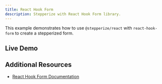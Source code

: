 ```yaml
---
title: React Hook Form
description: Stepperize with React Hook Form library.
---
```


This example demonstrates how to use `@stepperize/react` with `react-hook-form` to create a stepperized form.

## Live Demo

<DemoViewer src="https://stackblitz.com/edit/vitejs-vite-wjw7by?embed=1&file=src%2FApp.tsx&hideNavigation=1&view=preview" />

## Additional Resources

- [React Hook Form Documentation](https://react-hook-form.com/)